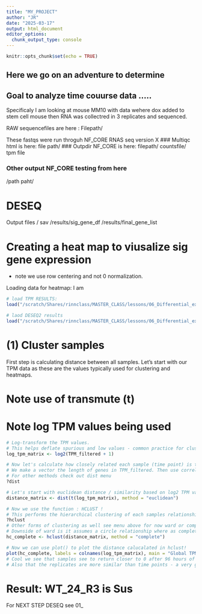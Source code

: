 ```yaml
---
title: "MY_PROJECT"
author: "JR"
date: "2025-03-17"
output: html_document
editor_options: 
  chunk_output_type: console
---
```


```r
knitr::opts_chunk$set(echo = TRUE)
```


## Here we go on an adventure to determine 

## Goal to analyze time couurse data .....
Specificaly I am looking at mouse MM10 with data wehere dox added to stem cell mouse 
then RNA was collectred in 3 replicates and sequenced.

RAW sequencefiles are here :
Filepath/

These fastqs were run throguh NF_CORE RNAS seq version X
### Multiqc html is here:
file path/
### Outpdir NF_CORE is here:
filepath/
countsfile/
tpm file

### Other output NF_CORE testing from here
/path
paht/


# DESEQ

Output files / sav
/results/sig_gene_df
/results/final_gene_list

# Creating a heat map to viusalize sig gene expression
* note we use row centering and not 0 normalization.

Loading data for heatmap:
I am 

```r

# load TPM RESULTS: 
load("/scratch/Shares/rinnclass/MASTER_CLASS/lessons/06_Differential_expression_analyses/results/TPM_results/TPM_results.Rdata")

# laod DESEQ2 results
load("/scratch/Shares/rinnclass/MASTER_CLASS/lessons/06_Differential_expression_analyses/results/counts_results_DESEQ/DESEQ_results.rdata")

```

# (1) Cluster samples
First step is calculating distance between all samples. Let's start with our
TPM data as these are the values typically used for clustering and heatmaps. 

# Note use of transmute (t) 
# Note log TPM values being used
```r

# Log-transform the TPM values. 
# This helps deflate spurious and low values - common practice for clustering/heatmaps
log_tpm_matrix <- log2(TPM_filtered + 1)

# Now let's calculate how closely related each sample (time point) is to each other using DIST function.
# We make a vector the length of genes in TPM_filtered. Then use correlation (DIST function) to find similarity.
# For other methods check out dist menu 
?dist

# Let's start with euclidean distance / similarity based on log2 TPM values of genes in TPM_filtered.
distance_matrix <- dist(t(log_tpm_matrix), method = "euclidean")

# Now we use the function : HCLUST ! 
# This performs the hierarchical clustering of each samples relationship
?hclust
# Other forms of clustering as well see menu above for now ward or complete
# Downside of ward is it assumes a circle relationship where as complete is linear - like we have with time.
hc_complete <- hclust(distance_matrix, method = "complete")

# Now we can use plot() to plot the distance calucalated in hclust!
plot(hc_complete, labels = colnames(log_tpm_matrix), main = "Global TPM Filtered Dendrogram ", sub = "sample relationship by time and replicate after dox treatment")
# Cool we see that samples see to return closer to 0 after 96 hours of dox treatment
# Also that the replicates are more similar than time points - a very good / expected thing 

```

# Result: WT_24_R3 is Sus

For NEXT STEP DESEQ see 01_ 